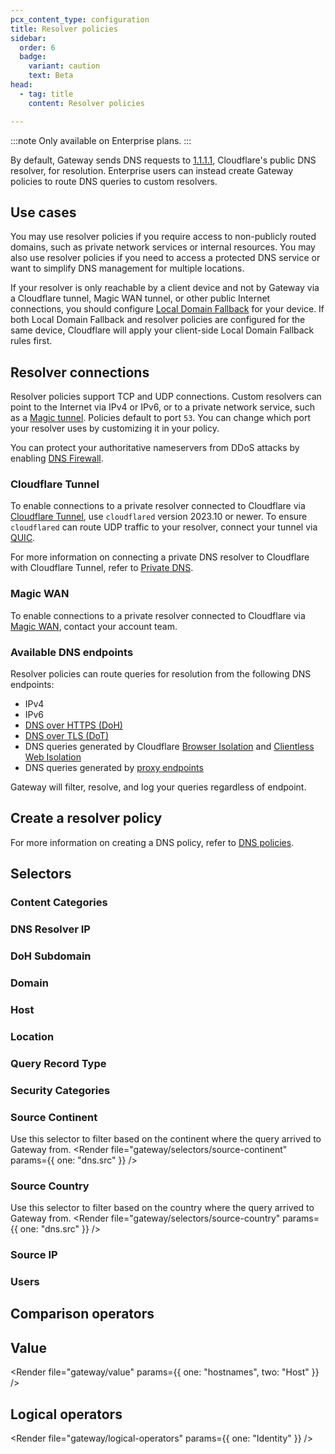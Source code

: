 ```yaml
---
pcx_content_type: configuration
title: Resolver policies
sidebar:
  order: 6
  badge:
    variant: caution
    text: Beta
head:
  - tag: title
    content: Resolver policies

---
```



:::note
Only available on Enterprise plans. 
:::

By default, Gateway sends DNS requests to [1.1.1.1](/1.1.1.1/), Cloudflare's public DNS resolver, for resolution. Enterprise users can instead create Gateway policies to route DNS queries to custom resolvers.

## Use cases

You may use resolver policies if you require access to non-publicly routed domains, such as private network services or internal resources. You may also use resolver policies if you need to access a protected DNS service or want to simplify DNS management for multiple locations.

If your resolver is only reachable by a client device and not by Gateway via a Cloudflare tunnel, Magic WAN tunnel, or other public Internet connections, you should configure [Local Domain Fallback](/cloudflare-one/connections/connect-devices/warp/configure-warp/route-traffic/local-domains/) for your device. If both Local Domain Fallback and resolver policies are configured for the same device, Cloudflare will apply your client-side Local Domain Fallback rules first.

## Resolver connections

Resolver policies support TCP and UDP connections. Custom resolvers can point to the Internet via IPv4 or IPv6, or to a private network service, such as a [Magic tunnel](/magic-transit/how-to/configure-tunnels/). Policies default to port `53`. You can change which port your resolver uses by customizing it in your policy.

You can protect your authoritative nameservers from DDoS attacks by enabling [DNS Firewall](/dns/dns-firewall/).

### Cloudflare Tunnel

To enable connections to a private resolver connected to Cloudflare via [Cloudflare Tunnel](/cloudflare-one/connections/connect-networks/), use `cloudflared` version 2023.10 or newer. To ensure `cloudflared` can route UDP traffic to your resolver, connect your tunnel via [QUIC](/cloudflare-one/connections/connect-networks/configure-tunnels/tunnel-run-parameters/#protocol).

For more information on connecting a private DNS resolver to Cloudflare with Cloudflare Tunnel, refer to [Private DNS](/cloudflare-one/connections/connect-networks/private-net/cloudflared/private-dns/).

### Magic WAN

To enable connections to a private resolver connected to Cloudflare via [Magic WAN](/magic-wan/), contact your account team.

### Available DNS endpoints

Resolver policies can route queries for resolution from the following DNS endpoints:

* IPv4
* IPv6
* [DNS over HTTPS (DoH)](/cloudflare-one/connections/connect-devices/agentless/dns/dns-over-https/)
* [DNS over TLS (DoT)](/cloudflare-one/connections/connect-devices/agentless/dns/dns-over-tls/)
* DNS queries generated by Cloudflare [Browser Isolation](/cloudflare-one/policies/browser-isolation/) and [Clientless Web Isolation](/cloudflare-one/policies/browser-isolation/setup/clientless-browser-isolation/)
* DNS queries generated by [proxy endpoints](/cloudflare-one/connections/connect-devices/agentless/pac-files/)

Gateway will filter, resolve, and log your queries regardless of endpoint.

## Create a resolver policy

<Render file="gateway/create-resolver-policy" />

For more information on creating a DNS policy, refer to [DNS policies](/cloudflare-one/policies/gateway/dns-policies/).

## Selectors

### Content Categories

<Render file="gateway/selectors/content-categories" />

### DNS Resolver IP

<Render file="gateway/selectors/dns-resolver-ip" />

### DoH Subdomain

<Render file="gateway/selectors/doh-subdomain" />

### Domain

<Render file="gateway/selectors/domain" />

### Host

<Render file="gateway/selectors/host" />

### Location

<Render file="gateway/selectors/location" />

### Query Record Type

<Render file="gateway/selectors/query-record-type" />

### Security Categories

<Render file="gateway/selectors/security-categories" />

### Source Continent

Use this selector to filter based on the continent where the query arrived to Gateway from. <Render file="gateway/selectors/source-continent" params={{ one: "dns.src" }} />

### Source Country

Use this selector to filter based on the country where the query arrived to Gateway from. <Render file="gateway/selectors/source-country" params={{ one: "dns.src" }} />

### Source IP

<Render file="gateway/selectors/source-ip-dns" />

### Users

<Render file="gateway/selectors/users" />

## Comparison operators

<Render file="gateway/comparison-operators" />

## Value

<Render file="gateway/value" params={{ one: "hostnames", two: "Host" }} />

## Logical operators

<Render file="gateway/logical-operators" params={{ one: "Identity" }} />
